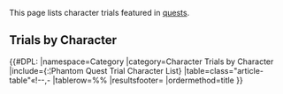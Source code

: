 {{CustomTabs
|tab1 = Overview
|tab2 = Events
|tab3 = Quests
}}
This page lists character trials featured in [[quest]]s.

==Trials by Character==
{{#DPL:
|namespace=Category
|category=Character Trials by Character
|include={:¦Phantom Quest Trial Character List}
|table=class="article-table"«!--,-
|tablerow=%%
|resultsfooter=
|ordermethod=title
}}